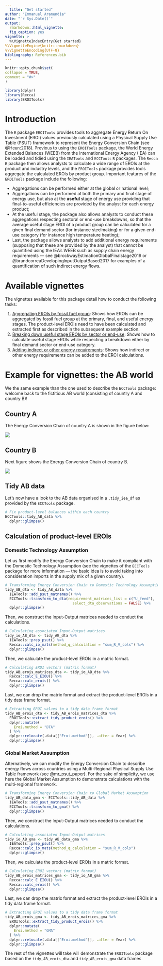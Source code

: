 ```yaml
---
  title: "Get started"
author: "Emmanuel Aramendia"
date: "`r Sys.Date()`"
output: 
  rmarkdown::html_vignette:
  fig_caption: yes
vignette: >
  %\VignetteIndexEntry{Get started}
%\VignetteEngine{knitr::rmarkdown}
%\VignetteEncoding{UTF-8}
bibliography: References.bib
---
```


  ```r
knitr::opts_chunk$set(
  collapse = TRUE,
  comment = "#>"
)
```

```r
library(dplyr)
library(Recca)
library(EROITools)
```


# Introduction

The `R` package `EROITools` provides tools to aggregate Energy Return On Investment (EROI) values previously calculated using a Physical Supply Use Table (PSUT) framework to represent the Energy Conversion Chain (see @Heun:2018). Previous to using the `EROITools` package, the World Energy Extended Balances (WEEB) from the International Energy Agency (IEA) can be loaded and tidied using the `IEATools` and `ECCTools` `R` packages. The `Recca` `R` package then allows analysts to calculate a wide range of EROIs at the product and industry levels, and the `EROITools` package provides tools aggregate the calculated EROIs by product group. Important features of the `EROITools` package include the following:

* Aggregations can be performed either at the global or national level;
* Aggregations can be performed at both the primary and final stage of energy use, but also at the **useful** stage of energy use providing that final-to-useful efficiencies are provided by the analyst for each energy product;
* At the useful stage, the package also allows analysts to conduct these aggregations respecting sectoral or end-use breakdowns, so that the average useful stage EROI of a product group can be calculated for a given final demand sector (for instance steelmaking) or for a given end-use category (for instance high temperature heating);
* Last, the package allows analysts to add additional energy requirements (supposing that these are provided by the analyst) that cannot be quantified using the IEA's WEEB such as supply chain energy requirements --- see @brockwayEstimationGlobalFinalstage2019 or @brandcorreaDevelopingInputOutputBased2017 for examples of a quantification of such indirect energy flows.


# Available vignettes

The vignettes available for this package detail how to conduct the following tasks:

1.  [Aggregating EROIs by fossil fuel group](aggregating.html): Shows how EROIs can be aggregated by fossil fuel group at the primary, final, and useful energy stages. The product-level EROIs need to have been calculated and extracted first as described in the subsequent example section.
2.  [Breaking down useful stage EROIs by sector or end-use](breakdown.html): Shows how to calculate useful stage EROIs while respecting a breakdown either by final demand sector or end-use category.
3.  [Adding indirect or other energy requirements](indirect_energy.html): Shows how indirect or other energy requirements can be added to the EROI calculations.


# Example for vignettes: the AB world

We the same example than the one used to describe the `ECCTools` package: welcome back to the fictitious AB world (consisting of country A and country B)!


## Country A

The Energy Conversion Chain of country A is shown in the figure below:

![](figs/Country_A_ECC.png)


## Country B

Next figure shows the Energy Conversion Chain of country B.

![](figs/Country_B_ECC.png)


## Tidy AB data

Let's now have a look to the AB data organised in a `.tidy_iea_df` as provided by the `ECCTools` package.

```r
# Fix product-level balances within each country
ECCTools::tidy_AB_data %>% 
  dplyr::glimpse()
```


## Calculation of product-level EROIs

### Domestic Technology Assumption

Let us first modify the Energy Conversion Chain to make it compliant with the Domestic Technology Assumption (see the vignettes of the `ECCTools` package for more information --- the basic idea is to avoid taking into consideration imports in the supply mix of a given country).


```r
# Transforming Energy Conversion Chain to Domestic Technology Assumption
tidy_AB_dta <- tidy_AB_data %>%
  IEATools::add_psut_matnames() %>% 
  ECCTools::transform_to_dta(requirement_matrices_list = c("U_feed"),
                               select_dta_observations = FALSE) %>% 
  dplyr::glimpse()
```

Then, we construct the Input-Output matrices needed to conduct the calculations.

```r
# Calculating associated Input-Output matrices
tidy_io_AB_dta <- tidy_AB_dta %>%
  IEATools::prep_psut() %>%
  Recca::calc_io_mats(method_q_calculation = "sum_R_V_cols") %>% 
  dplyr::glimpse()
```

Then, we calculate the product-level EROIs in a matric format.

```r
# Calculating EROI vectors (matrix format)
tidy_AB_erois_matrices_dta <- tidy_io_AB_dta %>%
  Recca::calc_E_EIOU() %>%
  Recca::calc_erois() %>% 
  dplyr::glimpse()
```

Last, we can drop the matrix format and extract the product-level EROIs in a tidy data frame format.

```r
# Extracting EROI values to a tidy data frame format
tidy_AB_erois_dta <- tidy_AB_erois_matrices_dta %>%
  EROITools::extract_tidy_product_erois() %>%
  dplyr::mutate(
    Eroi.method = "DTA"
  ) %>%
  dplyr::relocate(.data[["Eroi.method"]], .after = Year) %>% 
  dplyr::glimpse()
```


### Global Market Assumption

Alternatively, we can modify the Energy Conversion Chain to describe energy flows across countries using a Multi-Regional Physical Supply Use Table framework (see @mr_psut_paper). For the sake of simplicity, we use here the Global Market Assumption to demonstrate calculations with the multi-regional framework.

```r
# Transforming Energy Conversion Chain to Global Market Assumption
tidy_AB_data_gma <- ECCTools::tidy_AB_data %>%
  IEATools::add_psut_matnames() %>% 
  ECCTools::transform_to_gma() %>% 
  dplyr::glimpse()
```

Then, we construct the Input-Output matrices needed to conduct the calculations.

```r
# Calculating associated Input-Output matrices
tidy_io_AB_gma <- tidy_AB_data_gma %>%
  IEATools::prep_psut() %>%
  Recca::calc_io_mats(method_q_calculation = "sum_R_V_cols")
  dplyr::glimpse()
```

Then, we calculate the product-level EROIs in a matric format.

```r
# Calculating EROI vectors (matrix format)
tidy_AB_erois_matrices_gma <- tidy_io_AB_gma %>%
  Recca::calc_E_EIOU() %>%
  Recca::calc_erois() %>% 
  dplyr::glimpse()
```

Last, we can drop the matrix format and extract the product-level EROIs in a tidy data frame format.

```r
# Extracting EROI values to a tidy data frame format
tidy_AB_erois_gma <- tidy_AB_erois_matrices_gma %>%
  EROITools::extract_tidy_product_erois() %>%
  dplyr::mutate(
    Eroi.method = "GMA"
  ) %>%
  dplyr::relocate(.data[["Eroi.method"]], .after = Year) %>% 
  dplyr::glimpse()
```

The rest of the vignettes will take will demonstrate the `EROITools` package based on the `tidy_AB_erois_dta` and `tidy_AB_erois_gma` data frames.

